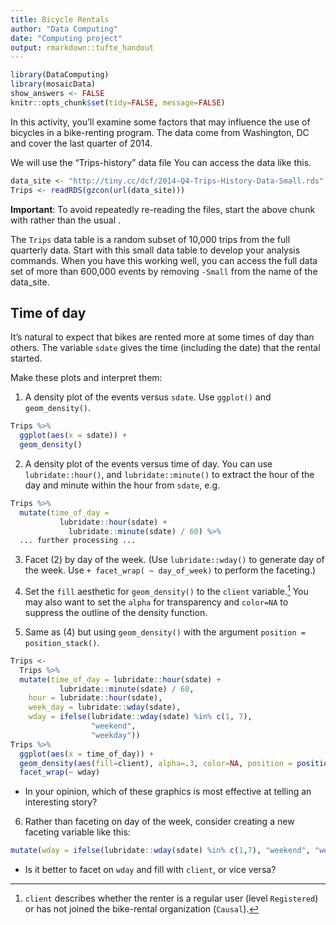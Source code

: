 ```yaml
---
title: Bicycle Rentals
author: "Data Computing"
date: "Computing project"
output: rmarkdown::tufte_handout
---
```


```r
library(DataComputing)
library(mosaicData)
show_answers <- FALSE
knitr::opts_chunk$set(tidy=FALSE, message=FALSE)
```


In this activity, you'll examine some factors that may influence the use of bicycles in a bike-renting program.  The data come from Washington, DC and cover the last quarter of 2014.

We will use the "Trips-history" data file
You can access the data like this. 

```r
data_site <- "http://tiny.cc/dcf/2014-Q4-Trips-History-Data-Small.rds" 
Trips <- readRDS(gzcon(url(data_site)))
```

**Important**: To avoid repeatedly re-reading the files, start the above chunk with \texttt{\{r cache = TRUE\}} rather than the usual \texttt{\{r\}}.


The `Trips` data table is a random subset of 10,000 trips from the full quarterly data. Start with this small data table to develop your analysis commands. When you have this working well, you can access the full data set of more than 600,000 events by removing `-Small` from the name of the data_site.

## Time of day

It's natural to expect that bikes are rented more at some times of day than others. The variable `sdate` gives the time (including the date) that the rental started.

Make these plots and interpret them:

1. A density plot of the events versus `sdate`. Use `ggplot()` and `geom_density()`.
```r
Trips %>% 
  ggplot(aes(x = sdate)) + 
  geom_density()
```

2. A density plot of the events versus time of day.  You can use `lubridate::hour()`, and `lubridate::minute()` to extract the hour of the day and minute within the hour from `sdate`, e.g.
```r
Trips %>% 
  mutate(time_of_day = 
           lubridate::hour(sdate) + 
             lubridate::minute(sdate) / 60) %>%
  ... further processing ...
```

3. Facet (2) by day of the week.  (Use `lubridate::wday()` to generate day of the week. Use `+ facet_wrap( ~ day_of_week)` to perform the faceting.) 

4. Set the `fill` aesthetic for `geom_density()` to the `client` variable.^[`client` describes whether the renter is a regular user (level `Registered`) or has not joined the bike-rental organization (`Causal`).] You may also want to set the `alpha` for transparency and `color=NA` to suppress the outline of the density function.

5. Same as (4) but using `geom_density()` with the argument `position = position_stack()`.

```r
Trips <- 
  Trips %>% 
  mutate(time_of_day = lubridate::hour(sdate) + 
           lubridate::minute(sdate) / 60,
    hour = lubridate::hour(sdate),
    week_day = lubridate::wday(sdate),
    wday = ifelse(lubridate::wday(sdate) %in% c(1, 7), 
                  "weekend", 
                  "weekday"))
Trips %>%
  ggplot(aes(x = time_of_day)) + 
  geom_density(aes(fill=client), alpha=.3, color=NA, position = position_stack()) + 
  facet_wrap(~ wday)
```

* In your opinion, which of these graphics is most effective at telling an interesting story?

6. Rather than faceting on day of the week, consider creating a new faceting variable like this:
```r
mutate(wday = ifelse(lubridate::wday(sdate) %in% c(1,7), "weekend", "weekday"))
```

* Is it better to facet on `wday` and fill with `client`, or vice versa?

